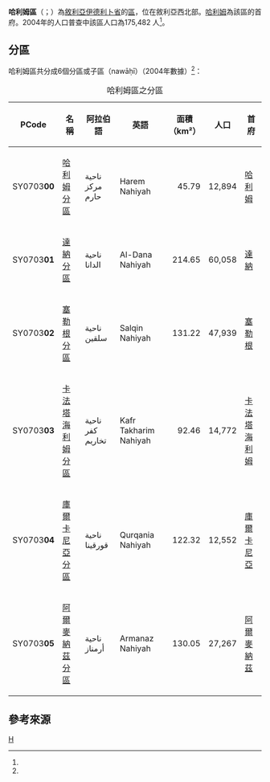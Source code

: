 {{Infobox settlement
|name = 哈利姆區
|native_name = {{rtl-lang|ar|منطقة حارم}}
|settlement_type = [[伊德利卜省|伊德利卜省]]行政區
|image_skyline = مدينة_حارم.JPG
|image_map = Harem District.svg
|map_caption = 哈利姆區在伊德利卜省的位置（黃色區塊處）
|type = 敘利亞行政區
|subdivision_type = 國家
|subdivision_name = {{flag|Syria}}
|subdivision_type1 = 省
|subdivision_name1 = [[伊德利卜省|伊德利卜省]]
|parts_type = 分區
|parts_style = para
|p1 = 6個分區
|seat = [[哈利姆|哈利姆]]
|area_total_km2 = 736.48
|population = 175,482
|population_as_of = 2004
|population_density_km2 = 238.27
|population_footnotes =<ref name=census2004>{{cite web |title=General Census of Population and Housing 2004 |url=http://www.cbssyr.sy/General%20census/census%202004/pop-man.pdf |publisher=Central Bureau of Statistics |language=ar |accessdate=2015-12-18 |deadurl=yes |archiveurl=https://web.archive.org/web/20151208115353/http://www.cbssyr.sy/General%20census/census%202004/pop-man.pdf |archivedate=2015-12-08 }}也可參閱英語版的資料：{{cite web |title=2004 Census Data |url=https://www.humanitarianresponse.info/en/operations/syria/dataset/syrian-arab-republic-other |publisher=UN OCHA |accessdate=2015-12-18 |archive-date=2019-05-30 |archive-url=https://web.archive.org/web/20190530164146/https://www.humanitarianresponse.info/en/operations/syria/dataset/syrian-arab-republic-other |dead-url=no }}</ref>
|coordinates_display = inline,title
|coordinates_region = SY
|latNS = N
|latd = 36
|latm = 12
|lats = 28
|longEW = E
|longd = 36
|longm = 31
|longs = 09
|elevation_ft = 
|elevation_m = 
|geocode = SY0703
|website =
}}

'''哈利姆區'''（{{lang-ar|منطقة حارم}}；{{lang-en|Harem District}}）為[[敘利亞|敘利亞]][[伊德利卜省|伊德利卜省]]的[[区_(叙利亚)|區]]，位在敘利亞西北部。[[哈利姆|哈利姆]]為該區的首府。2004年的人口普查中該區人口為175,482 人<ref name=census2004 />。

==分區==
哈利姆區共分成6個分區或子區（nawāḥī）（2004年數據）<ref name=census2004 />：

{| class="wikitable sortable"
|- 
|+ 哈利姆區之分區
! PCode || 名稱 || 阿拉伯語 || 英語 || 面積<br>（km²） || 人口 || 首府 
|-
| SY0703'''00'''
| [[哈利姆分區|哈利姆分區]]
| ناحية مركز حارم
| Harem Nahiyah
| align=right | 45.79
| align=right | 12,894
| [[哈利姆|哈利姆]]
|-
| SY0703'''01'''
| [[達納分區|達納分區]]
| ناحية الدانا
| Al-Dana Nahiyah
| align=right | 214.65
| align=right | 60,058
| [[達納_(敘利亞)|達納]]
|-
| SY0703'''02'''
| [[塞勒根分區|塞勒根分區]]
| ناحية سلقين
| Salqin Nahiyah
| align=right | 131.22
| align=right | 47,939
| [[塞勒根|塞勒根]]
|-
| SY0703'''03'''
| [[卡法塔海利姆分區|卡法塔海利姆分區]]
| ناحية كفر تخاريم
| Kafr Takharim Nahiyah
| align=right | 92.46
| align=right | 14,772
| [[卡法塔海利姆|卡法塔海利姆]]
|-
| SY0703'''04'''
| [[庫爾卡尼亞分區|庫爾卡尼亞分區]]
| ناحية قورقينا
| Qurqania Nahiyah
| align=right | 122.32
| align=right | 12,552
| [[庫爾卡尼亞|庫爾卡尼亞]]
|-
| SY0703'''05'''
| [[阿爾麥納茲分區|阿爾麥納茲分區]]
| ناحية أرمناز
| Armanaz Nahiyah
| align=right | 130.05
| align=right | 27,267
| [[阿爾麥納茲|阿爾麥納茲]]
|}

==參考來源==
{{reflist}}

{{敘利亞二級行政區|state=collapsed}}

[[Category:伊德利卜省區份|H]]